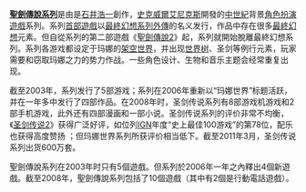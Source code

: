'''[[聖劍傳說系列|聖劍傳說系列]]'''是由是[[石井浩一|石井浩一]]創作，[[史克威爾艾尼克斯|史克威爾艾尼克斯]]開發的[[中世紀|中世紀]]背景[[電子角色扮演遊戲|角色扮演遊戲]]系列。系列[[圣剑传说_～最终幻想外传～|首部遊戲]]以[[最終幻想系列|最終幻想系列]][[外傳|外傳]]的名义发行，作品中存在很多[[最終幻想|最終幻想]]元素。但自從系列的第二部遊戲《[[聖劍傳說2|聖劍傳說2]]》起，系列就開始脫離最終幻想系列。系列各游戏都设定于玛娜的[[架空世界|架空世界]]，并出现[[世界树|世界树]]、圣剑等例行元素，玩家需要和窃取玛娜之力的势力作战。一些角色设计、生物和音乐主题会经常重复出现。

截至2003年，系列发行了5部游戏；系列在2006年重新以“玛娜世界”标题活跃，并在一年多中发行了四部作品。在2008年时，圣剑传说系列有8部游戏机游戏和2部手机游戏，此外还有四部漫画和一部小说。圣剑传说系列的评价非常不均衡，《[[圣剑传说2|圣剑传说2]]》获得广泛好评，如位列[[IGN|IGN]]年度“史上最佳100游戏”的第78位，配乐也获得高度赞扬
；但玛娜世界系列所获评价相当低下。截至2011年3月，圣剑传说系列出货600万套。

聖劍傳說系列在2003年时只有5個遊戲。但系列於2006年一年之內釋出4個新遊戲。截至2008年，聖劍傳說系列包括了10個遊戲（其中有2個是行動電話遊戲）。